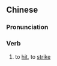 ==Chinese==
{{zh-forms|s=击出}}

===Pronunciation===
{{zh-pron
|m=击chū
|c=gik1 ceot1
|mn=kek-chhut
|cat=v
}}

===Verb===
{{zh-verb}}

# to [[hit]], to [[strike]]
